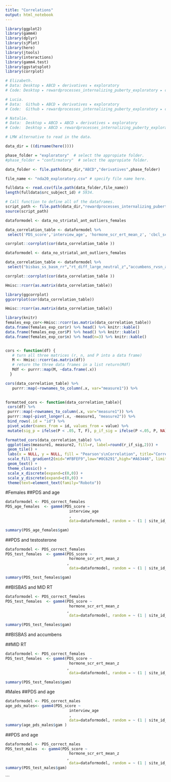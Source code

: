```yaml
---
title: "Correlations"
output: html_notebook
---
```


``` r
library(ggplot2)
library(gamm4)
library(dplyr)
library(sjPlot)
library(here)
library(jtools)
library(interactions)
library(gamm4.test)
library(ggstatsplot)
library(corrplot)
```

```r
# Elizabeth.
# Data: Desktop⁩ ▸ ⁨ABCD⁩ ▸ ⁨derivatives⁩ ▸ ⁨exploratory⁩
# Code: Desktop⁩ ▸ ⁨rewardprocesses_internalizing_puberty_exploratory⁩ ▸ ⁨code⁩

# Lucia.
# Data:  Github⁩ ▸ ⁨ABCD⁩ ▸ ⁨derivatives⁩ ▸ ⁨exploratory⁩
# Code:  Github ▸ ⁨rewardprocesses_internalizing_puberty_exploratory⁩ ▸ ⁨code

# Natalie.
# Data:  Desktop ▸ ABCD⁩ ▸ ⁨ABCD⁩ ▸ ⁨derivatives⁩ ▸ ⁨exploratory⁩
# Code:  Desktop ▸ ABCD ⁩▸ ⁨rewardprocesses_internalizing_puberty_exploratory⁩ ▸ ⁨code

# LMW alternative to read in the data.

data_dir = ((dirname(here()))) 

phase_folder = "exploratory"  # select the appropiate folder.
#phase_folder = "confirmatory"  # select the appropiate folder.

data_folder <- file.path(data_dir,"ABCD","derivatives",phase_folder)

file_name <- "nda20_exploratory.csv" # specify file name here. 

fulldata <- read.csv(file.path(data_folder,file_name))
length(fulldata$src_subject_id) # 5934.

# Call function to define all of the dataframes.
script_path <- file.path(data_dir,"rewardprocesses_internalizing_puberty_exploratory","code","define_dataframes.R")
source(script_path)
```

```r
dataformodel <- data_no_striatal_ant_outliers_females

data_correlation_table <- dataformodel %>%  
 select('PDS_score','interview_age', 'hormone_scr_ert_mean_z', 'cbcl_scr_syn_internal_r_z',  "rt_diff_large_neutral_z","accumbens_rvsn_ant_z","caudate_rvsn_ant_z","putamen_rvsn_ant_z","accumbens_rvsn_ant_z", "caudate_rvsn_ant_z", "putamen_rvsn_ant_z")

corrplot::corrplot(cor(data_correlation_table ))
```

```r
dataformodel <- data_no_striatal_ant_outliers_females

data_correlation_table <- dataformodel %>%  
 select("bisbas_ss_basm_rr","rt_diff_large_neutral_z","accumbens_rvsn_ant_z","accumbens_posvsneg_feedback_z")

corrplot::corrplot(cor(data_correlation_table ))
```

```r
Hmisc::rcorr(as.matrix(data_correlation_table))
```




```r
library(ggcorrplot)
ggcorrplot(cor(data_correlation_table))
```

```r
Hmisc::rcorr(as.matrix(data_correlation_table))
```

```r
library(knitr)
females_exp_cor<-Hmisc::rcorr(as.matrix(data_correlation_table))
data.frame(females_exp_cor$r) %>% head() %>% knitr::kable()
data.frame(females_exp_cor$P) %>% head() %>% knitr::kable()
data.frame(females_exp_cor$n) %>% head(n=3) %>% knitr::kable()


cors <- function(df) { 
   # turn all three matrices (r, n, and P into a data frame)
   M <- Hmisc::rcorr(as.matrix(df))
   # return the three data frames in a list return(Mdf)
   Mdf <- purrr::map(M, ~data.frame(.x))
  }
```

```r
cors(data_correlation_table) %>% 
   purrr::map(~rownames_to_column(.x, var="measure1")) %>%
 
```


```r
formatted_cors <- function(data_correlation_table){
 cors(df) %>%
 purrr::map(~rownames_to_column(.x, var="measure1")) %>%
 purrr::map(~pivot_longer(.x, -measure1, "measure2")) %>% 
 bind_rows(.id = "id") %>%
 pivot_wider(names_from = id, values_from = value) %>%
 mutate(sig_p = ifelse(P < .05, T, F), p_if_sig = ifelse(P <.05, P, NA), r_if_sig = ifelse(P <.05, r, NA)) }
```
```r
formatted_cors(data_correlation_table) %>% 
 ggplot(aes(measure1, measure2, fill=r, label=round(r_if_sig,2))) +
 geom_tile() + 
 labs(x = NULL, y = NULL, fill = "Pearson's\nCorrelation", title="Correlations in Mtcars", subtitle="Only significant Pearson's correlation coefficients shown") + 
 scale_fill_gradient2(mid="#FBFEF9",low="#0C6291",high="#A63446", limits=c(-1,1)) +
 geom_text() +
 theme_classic() +
 scale_x_discrete(expand=c(0,0)) + 
 scale_y_discrete(expand=c(0,0)) +
 theme(text=element_text(family="Roboto"))
```


#Females 
##PDS and age
```r
dataformodel <- PDS_correct_females
PDS_age_females  <- gamm4(PDS_score ~ 
                            interview_age  
                            ,
                            data=dataformodel, random = ~ (1 | site_id_l/rel_family_id),family=gaussian())

summary(PDS_age_females$gam)
```
##PDS and testosterone
```r
dataformodel <- PDS_correct_females
PDS_test_females  <- gamm4(PDS_score ~ 
                            hormone_scr_ert_mean_z
                           ,
                            data=dataformodel, random = ~ (1 | site_id_l/rel_family_id),family=gaussian())

summary(PDS_test_females$gam)
```


##BISBAS and MID RT
```r
dataformodel <- PDS_correct_females
PDS_test_females  <- gamm4(PDS_score ~ 
                            hormone_scr_ert_mean_z
                           ,
                            data=dataformodel, random = ~ (1 | site_id_l/rel_family_id),family=gaussian())

summary(PDS_test_females$gam)
```

##BISBAS and accumbens


##MID RT
```r
dataformodel <- PDS_correct_females
PDS_test_females  <- gamm4(PDS_score ~ 
                            hormone_scr_ert_mean_z
                           ,
                            data=dataformodel, random = ~ (1 | site_id_l/rel_family_id),family=gaussian())

summary(PDS_test_females$gam)
```




#Males
##PDS and age 
```r
dataformodel <- PDS_correct_males
age_pds_males<- gamm4(PDS_score ~ 
                            interview_age
                            ,
                            data=dataformodel, random = ~ (1 | site_id_l/rel_family_id),family=gaussian())
summary(age_pds_males$gam )
```
##PDS and age
```r
dataformodel <- PDS_correct_males
PDS_test_males  <- gamm4(PDS_score ~ 
                            hormone_scr_ert_mean_z
                           ,
                            data=dataformodel, random = ~ (1 | site_id_l/rel_family_id),family=gaussian())
summary(PDS_test_males$gam)
```
```


